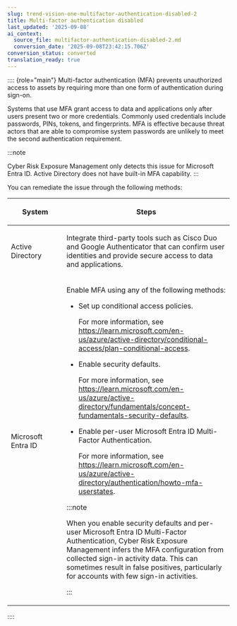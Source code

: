 ```yaml
---
slug: trend-vision-one-multifactor-authentication-disabled-2
title: Multi-factor authentication disabled
last_updated: '2025-09-08'
ai_context:
  source_file: multifactor-authentication-disabled-2.md
  conversion_date: '2025-09-08T23:42:15.706Z'
conversion_status: converted
translation_ready: true
---
```


:::: {role="main"}
Multi-factor authentication (MFA) prevents unauthorized access to assets by requiring more than one form of authentication during sign-on.

Systems that use MFA grant access to data and applications only after users present two or more credentials. Commonly used credentials include passwords, PINs, tokens, and fingerprints. MFA is effective because threat actors that are able to compromise system passwords are unlikely to meet the second authentication requirement.

:::note

Cyber Risk Exposure Management only detects this issue for Microsoft Entra ID. Active Directory does not have built-in MFA capability.
:::

You can remediate the issue through the following methods:

<table>
<colgroup>
<col style="width: 25%" />
<col style="width: 75%" />
</colgroup>
<thead>
<tr>
<th><p>System</p></th>
<th><p>Steps</p></th>
</tr>
</thead>
<tbody>
<tr>
<td><p>Active Directory</p></td>
<td><p>Integrate third-party tools such as Cisco Duo and Google Authenticator that can confirm user identities and provide secure access to data and applications.</p></td>
</tr>
<tr>
<td><p>Microsoft Entra ID</p></td>
<td><p>Enable MFA using any of the following methods:</p>
<ul>
<li><p>Set up conditional access policies.</p>
<p>For more information, see <a href="https://learn.microsoft.com/en-us/azure/active-directory/conditional-access/plan-conditional-access">https://learn.microsoft.com/en-us/azure/active-directory/conditional-access/plan-conditional-access</a>.</p></li>
<li><p>Enable security defaults.</p>
<p>For more information, see <a href="https://learn.microsoft.com/en-us/azure/active-directory/fundamentals/concept-fundamentals-security-defaults">https://learn.microsoft.com/en-us/azure/active-directory/fundamentals/concept-fundamentals-security-defaults</a>.</p></li>
<li><p>Enable per-user Microsoft Entra ID Multi-Factor Authentication.</p>
<p>For more information, see <a href="https://learn.microsoft.com/en-us/azure/active-directory/authentication/howto-mfa-userstates">https://learn.microsoft.com/en-us/azure/active-directory/authentication/howto-mfa-userstates</a>.</p></li>
</ul>


:::note

<p>When you enable security defaults and per-user Microsoft Entra ID Multi-Factor Authentication, Cyber Risk Exposure Management infers the MFA configuration from collected sign-in activity data. This can sometimes result in false positives, particularly for accounts with few sign-in activities.</p>


:::

</td>
</tr>
</tbody>
</table>
::::

